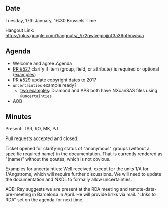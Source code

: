 ==Date==

Tuesday, 17th January, 16:30 Brussels Time

Hangout Link: https://plus.google.com/hangouts/_/j72qwlvegiojjpt3a36pfhow5ua

==Agenda==

* Welcome and agree Agenda
* [https://github.com/nexusformat/definitions/pull/527 PR #527] clarify if item (group, field, or attribute) is required or optional ([https://github.com/nexusformat/NIAC/issues/21#issuecomment-271126282 examples])
* [https://github.com/nexusformat/definitions/pull/529/commits PR #529] update copyright dates to 2017
* <tt>uncertainties</tt> example ready?
** [https://github.com/nexusformat/NIAC/issues/21#issuecomment-271126894 two examples]: Diamond and APS both have NXcanSAS files using <tt>@uncertainties</tt>
* AOB

==Minutes==

Present: TSR, RO, MK, PJ

Pull requests accepted and closed.

Ticket opened for clarifying status of "anonymous" groups (without a specific required name) in the documentation. That is currently rendered as "(name)" without the qoutes, which is not obvious.

Examples for uncertainties: Well received, except for the units 1/A for 1/Angstroms, which will require further discussions. We will need to update the documentation and NXDL to formally allow uncertainties.

AOB: Ray suggests we are present at the RDA meeting and remote-data-pre-meeting in Barcelona in April. He will provide links via mail. "LInks to RDA" set on the agenda for next time.